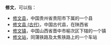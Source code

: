 '''修文'''，可以指：
*[[修文县|修文县]]，中国贵州省贵阳市下属的一个县
*[[修文县_(古代)|修文县 (古代)]]，中国古代县，在陕西省
*[[修文镇|修文镇]]，中国山西省晋中市榆次区下辖的一个镇
*[[修文站|修文站]]，同蒲铁路及太焦铁路上的一个车站

{{Disambig|X|Cat=二字中國相關消歧義}}